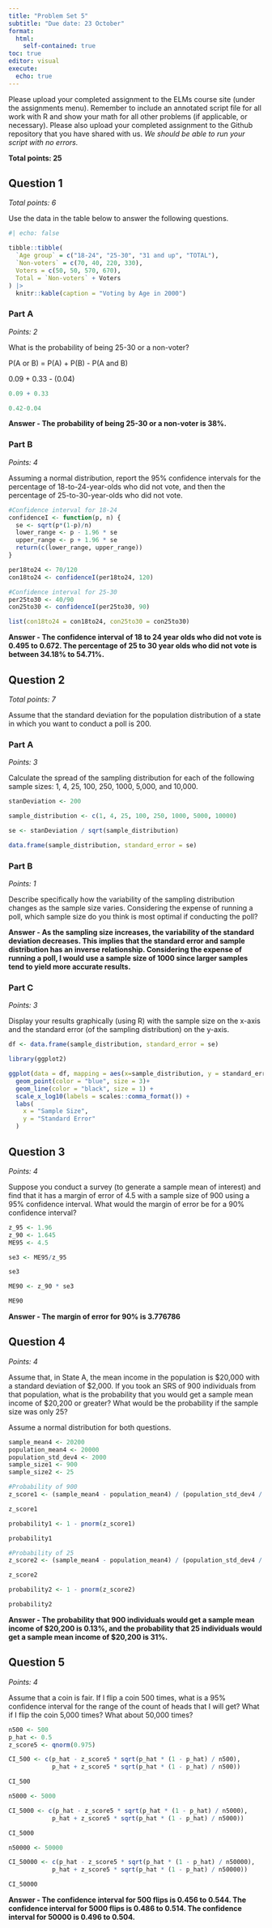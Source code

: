 ```yaml
---
title: "Problem Set 5"
subtitle: "Due date: 23 October"
format: 
  html:
    self-contained: true
toc: true
editor: visual
execute: 
  echo: true
---
```


Please upload your completed assignment to the ELMs course site (under the assignments menu). Remember to include an annotated script file for all work with R and show your math for all other problems (if applicable, or necessary). Please also upload your completed assignment to the Github repository that you have shared with us. *We should be able to run your script with no errors.*

**Total points: 25**

## Question 1

*Total points: 6*

Use the data in the table below to answer the following questions.

```r
#| echo: false

tibble::tibble(
  `Age group` = c("18-24", "25-30", "31 and up", "TOTAL"),
  `Non-voters` = c(70, 40, 220, 330),
  Voters = c(50, 50, 570, 670),
  Total = `Non-voters` + Voters
) |> 
  knitr::kable(caption = "Voting by Age in 2000")
```

### Part A

*Points: 2*

What is the probability of being 25-30 or a non-voter?

P(A or B) = P(A) + P(B) - P(A and B)

0.09 + 0.33 - (0.04)

```r
0.09 + 0.33

0.42-0.04
```

**Answer - The probability of being 25-30 or a non-voter is 38%.**

### Part B

*Points: 4*

Assuming a normal distribution, report the 95% confidence intervals for the percentage of 18-to-24-year-olds who did not vote, and then the percentage of 25-to-30-year-olds who did not vote.

```r
#Confidence interval for 18-24
confidenceI <- function(p, n) {
  se <- sqrt(p*(1-p)/n)
  lower_range <- p - 1.96 * se
  upper_range <- p + 1.96 * se
  return(c(lower_range, upper_range))
}

per18to24 <- 70/120
con18to24 <- confidenceI(per18to24, 120)

#Confidence interval for 25-30
per25to30 <- 40/90
con25to30 <- confidenceI(per25to30, 90)

list(con18to24 = con18to24, con25to30 = con25to30)
```

**Answer - The confidence interval of 18 to 24 year olds who did not vote is 0.495 to 0.672. The percentage of 25 to 30 year olds who did not vote is between 34.18% to 54.71%.**

## Question 2

*Total points:* *7*

Assume that the standard deviation for the population distribution of a state in which you want to conduct a poll is 200.

### Part A

*Points: 3*

Calculate the spread of the sampling distribution for each of the following sample sizes: 1, 4, 25, 100, 250, 1000, 5,000, and 10,000.

```r
stanDeviation <- 200

sample_distribution <- c(1, 4, 25, 100, 250, 1000, 5000, 10000) 

se <- stanDeviation / sqrt(sample_distribution)

data.frame(sample_distribution, standard_error = se)
```

### Part B

*Points: 1*

Describe specifically how the variability of the sampling distribution changes as the sample size varies. Considering the expense of running a poll, which sample size do you think is most optimal if conducting the poll?

**Answer - As the sampling size increases, the variability of the standard deviation decreases. This implies that the standard error and sample distribution has an inverse relationship. Considering the expense of running a poll, I would use a sample size of 1000 since larger samples tend to yield more accurate results.**

### Part C

*Points: 3*

Display your results graphically (using R) with the sample size on the x-axis and the standard error (of the sampling distribution) on the y-axis.

```r

df <- data.frame(sample_distribution, standard_error = se)

library(ggplot2)

ggplot(data = df, mapping = aes(x=sample_distribution, y = standard_error)) + 
  geom_point(color = "blue", size = 3)+
  geom_line(color = "black", size = 1) +
  scale_x_log10(labels = scales::comma_format()) + 
  labs(
    x = "Sample Size",
    y = "Standard Error"
  )
```

## Question 3

*Points: 4*

Suppose you conduct a survey (to generate a sample mean of interest) and find that it has a margin of error of 4.5 with a sample size of 900 using a 95% confidence interval. What would the margin of error be for a 90% confidence interval?

```r
z_95 <- 1.96
z_90 <- 1.645
ME95 <- 4.5

se3 <- ME95/z_95

se3

ME90 <- z_90 * se3

ME90
```

**Answer - The margin of error for 90% is 3.776786**

## Question 4

*Points: 4*

Assume that, in State A, the mean income in the population is \$20,000 with a standard deviation of \$2,000. If you took an SRS of 900 individuals from that population, what is the probability that you would get a sample mean income of \$20,200 or greater? What would be the probability if the sample size was only 25?

::: callout-note
Assume a normal distribution for both questions.
:::

```r
sample_mean4 <- 20200
population_mean4 <- 20000
population_std_dev4 <- 2000
sample_size1 <- 900
sample_size2 <- 25

#Probability of 900
z_score1 <- (sample_mean4 - population_mean4) / (population_std_dev4 / sqrt(sample_size1))

z_score1

probability1 <- 1 - pnorm(z_score1)

probability1

#Probability of 25
z_score2 <- (sample_mean4 - population_mean4) / (population_std_dev4 / sqrt(sample_size2))

z_score2

probability2 <- 1 - pnorm(z_score2)

probability2
```

**Answer - The probability that 900 individuals would get a sample mean income of \$20,200 is 0.13%, and the probability that 25 individuals would get a sample mean income of \$20,200 is 31%.**

## Question 5

*Points: 4*

Assume that a coin is fair. If I flip a coin 500 times, what is a 95% confidence interval for the range of the count of heads that I will get? What if I flip the coin 5,000 times? What about 50,000 times?

```r
n500 <- 500
p_hat <- 0.5
z_score5 <- qnorm(0.975)

CI_500 <- c(p_hat - z_score5 * sqrt(p_hat * (1 - p_hat) / n500),
            p_hat + z_score5 * sqrt(p_hat * (1 - p_hat) / n500))

CI_500
```

```r
n5000 <- 5000

CI_5000 <- c(p_hat - z_score5 * sqrt(p_hat * (1 - p_hat) / n5000),
            p_hat + z_score5 * sqrt(p_hat * (1 - p_hat) / n5000))

CI_5000
```

```r
n50000 <- 50000

CI_50000 <- c(p_hat - z_score5 * sqrt(p_hat * (1 - p_hat) / n50000),
            p_hat + z_score5 * sqrt(p_hat * (1 - p_hat) / n50000))

CI_50000
```

**Answer - The confidence interval for 500 flips is 0.456 to 0.544. The confidence interval for 5000 flips is 0.486 to 0.514. The confidence interval for 50000 is 0.496 to 0.504.**
